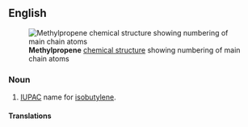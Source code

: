 ==English==
[[File:Methylpropene.PNG|frame|right|'''Methylpropene''' [[chemical structure]] showing numbering of main chain atoms]]
===Noun===
{{en-noun|-}}

# {{context|organic compound|lang=en}} [[IUPAC]] name for [[isobutylene]].

====Translations====
{{trans-see|isobutylene|isobutene}}